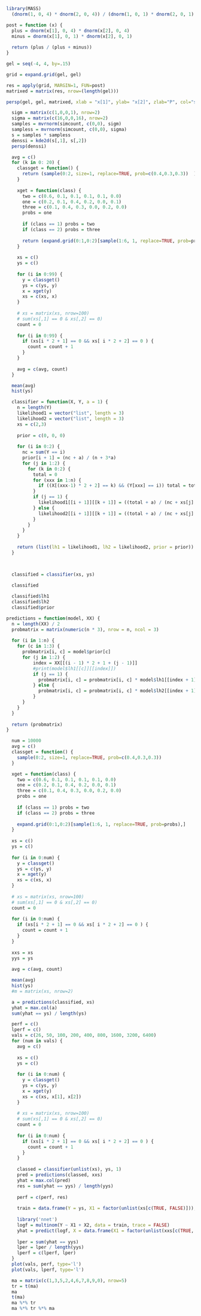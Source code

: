 

```r
library(MASS)
  (dnorm(1, 0, 4) * dnorm(2, 0, 4)) / (dnorm(1, 0, 1) * dnorm(2, 0, 1) + dnorm(1, 0, 4) * dnorm(2, 0, 4))
```
```r
post = function (x) {
  plus = dnorm(x[1], 0, 4) * dnorm(x[2], 0, 4)
  minus = dnorm(x[1], 0, 1) * dnorm(x[2], 0, 1)
  
  return (plus / (plus + minus))
} 

gel = seq(-4, 4, by=.15)

grid = expand.grid(gel, gel)

res = apply(grid, MARGIN=1, FUN=post)
matrixed = matrix(res, nrow=(length(gel)))

persp(gel, gel, matrixed, xlab = "x[1]", ylab= "x[2]", zlab="P", col="salmon", phi = 40, theta = 35)

```
```r
  sigm = matrix(c(1,0,0,1), nrow=2)
  sigma = matrix(c(16,0,0,16), nrow=2)
  samples = mvrnorm(simcount, c(0,0), sigm)
  sampless = mvrnorm(simcount, c(0,0), sigma)
  s = samples * sampless
  denssi = kde2d(s[,1], s[,2])
  persp(denssi)
```

```r
  avg = c()
  for (k in 0: 20) {
    classget = function() {
      return (sample(0:2, size=1, replace=TRUE, prob=c(0.4,0.3,0.3))  )
    }
  
    xget = function(class) {
      two = c(0.6, 0.1, 0.1, 0.1, 0.1, 0.0)
      one = c(0.2, 0.1, 0.4, 0.2, 0.0, 0.1)
      three = c(0.1, 0.4, 0.3, 0.0, 0.2, 0.0)
      probs = one
      
      if (class == 1) probs = two
      if (class == 2) probs = three
      
      return (expand.grid(0:1,0:2)[sample(1:6, 1, replace=TRUE, prob=probs),]  )
    }  
    
    xs = c()
    ys = c()
    
    for (i in 0:99) {
      y = classget()
      ys = c(ys, y)
      x = xget(y)
      xs = c(xs, x)
    }
    
    # xs = matrix(xs, nrow=100)
    # sum(xs[,1] == 0 & xs[,2] == 0)
    count = 0
    
    for (i in 0:99) {
      if (xs[i * 2 + 1] == 0 && xs[ i * 2 + 2] == 0 ) {
        count = count + 1
      }
    }
    
    avg = c(avg, count)  
  }

  mean(avg)
  hist(ys)

```

```r
  classifier = function(X, Y, a = 1) {
    n = length(Y)
    likelihood1 = vector("list", length = 3)
    likelihood2 = vector("list", length = 3)
    xs = c(2,3)
    
    prior = c(0, 0, 0)
    
    for (i in 0:2) {
      nc = sum(Y == i)
      prior[i + 1] = (nc + a) / (n + 3*a)
      for (j in 1:2) {
        for (k in 0:2) {
          total = 0
          for (xxx in 1:n) {
            if ((X[(xxx-1) * 2 + 2] == k) && (Y[xxx] == i)) total = total + 1
          }
          if (j == 1) {
            likelihood1[[i + 1]][[k + 1]] = ((total + a) / (nc + xs[j] * a))
          } else {
            likelihood2[[i + 1]][[k + 1]] = ((total + a) / (nc + xs[j] * a))
          }
        }
      }
    }
    
    return (list(lh1 = likelihood1, lh2 = likelihood2, prior = prior))
  }

  

  classified = classifier(xs, ys)
  
  classified
```

```r
  classified$lh1
  classified$lh2
  classified$prior
```

```r
predictions = function(model, XX) {
  n = length(XX) / 2
  probmatrix = matrix(numeric(n * 3), nrow = n, ncol = 3)
  
  for (i in 1:n) {
    for (c in 1:3) {
      probmatrix[i, c] = model$prior[c]
      for (j in 1:2) {
          index = XX[[(i - 1) * 2 + 1 + (j - 1)]]
          #print(model$lh1[[c]][[index]])
          if (j == 1) {
            probmatrix[i, c] = probmatrix[i, c] * model$lh1[[index + 1]][[c]]
          } else {
            probmatrix[i, c] = probmatrix[i, c] * model$lh2[[index + 1]][[c]]
          }
      }
    }
  }
  
  return (probmatrix)
}
```

```r
  num = 10000
  avg = c()
  classget = function() {
    sample(0:2, size=1, replace=TRUE, prob=c(0.4,0.3,0.3))  
  }

  xget = function(class) {
    two = c(0.6, 0.1, 0.1, 0.1, 0.1, 0.0)
    one = c(0.2, 0.1, 0.4, 0.2, 0.0, 0.1)
    three = c(0.1, 0.4, 0.3, 0.0, 0.2, 0.0)
    probs = one
    
    if (class == 1) probs = two
    if (class == 2) probs = three
    
    expand.grid(0:1,0:2)[sample(1:6, 1, replace=TRUE, prob=probs),]  
  }  
  
  xs = c()
  ys = c()
  
  for (i in 0:num) {
    y = classget()
    ys = c(ys, y)
    x = xget(y)
    xs = c(xs, x)
  }
  
  # xs = matrix(xs, nrow=100)
  # sum(xs[,1] == 0 & xs[,2] == 0)
  count = 0
  
  for (i in 0:num) {
    if (xs[i * 2 + 1] == 0 && xs[ i * 2 + 2] == 0 ) {
      count = count + 1
    }
  }
  
  xxs = xs
  yys = ys
  
  avg = c(avg, count) 

  mean(avg)
  hist(ys)
  #m = matrix(xs, nrow=2)
```

```r
  a = predictions(classified, xs)
  yhat = max.col(a)
  sum(yhat == ys) / length(ys)
```

```r
  perf = c()
  lperf = c()
  vals = c(26, 50, 100, 200, 400, 800, 1600, 3200, 6400)
  for (num in vals) {
    avg = c()
    
    xs = c()
    ys = c()
    
    for (i in 0:num) {
      y = classget()
      ys = c(ys, y)
      x = xget(y)
      xs = c(xs, x[1], x[2])
    }
    
    # xs = matrix(xs, nrow=100)
    # sum(xs[,1] == 0 & xs[,2] == 0)
    count = 0
    
    for (i in 0:num) {
      if (xs[i * 2 + 1] == 0 && xs[ i * 2 + 2] == 0 ) {
        count = count + 1
      }
    }
  
    classed = classifier(unlist(xs), ys, 1)
    pred = predictions(classed, xxs)
    yhat = max.col(pred)
    res = sum(yhat == yys) / length(yys)
    
    perf = c(perf, res)
    
    train = data.frame(Y = ys, X1 = factor(unlist(xs[c(TRUE, FALSE)])), X2 = factor(unlist(xs[c(FALSE, TRUE)])))
    
    library('nnet')
    logf = multinom(Y ~ X1 + X2, data = train, trace = FALSE)
    yhat = predict(logf, X = data.frame(X1 = factor(unlist(xxs[c(TRUE, FALSE)])), X2 = factor(unlist(xxs[c(FALSE, TRUE)]))))
    
    lper = sum(yhat == yys)
    lper = lper / length(yys)
    lperf = c(lperf, lper)
  }
  plot(vals, perf, type='l')
  plot(vals, lperf, type='l')
```

```r
  ma = matrix(c(1,3,5,2,4,6,7,8,9,0), nrow=5)
  tr = t(ma)
  ma
  t(ma)
  ma %*% tr 
  ma %*% tr %*% ma
```

